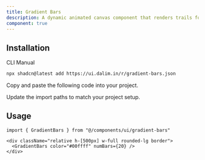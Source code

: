 ```yaml
---
title: Gradient Bars
description: A dynamic animated canvas component that renders trails following the cursor with configurable physics and color cycling.
component: true
---
```


<ComponentPreview
  name="gradient-bars-default"
  className="[&_.preview>[data-orientation=vertical]]:sm:max-w-[90%] **:[.preview]:min-h-[500px]"
  description="A customizable animated canvas background."
  align="start"
/>
 
## Installation

<CodeTabs>

<TabsList>
  <TabsTrigger value="cli">CLI</TabsTrigger>
  <TabsTrigger value="manual">Manual</TabsTrigger>
</TabsList>

<TabsContent value="cli">

```bash
npx shadcn@latest add https://ui.dalim.in/r/gradient-bars.json
```

</TabsContent> <TabsContent value="manual"> <Steps>

<Step>Copy and paste the following code into your project.</Step>

<ComponentSource name="gradient-bars" title="components/ui/gradient-bars.tsx" />

<Step>Update the import paths to match your project setup.</Step>

</Steps> </TabsContent> </CodeTabs>

## Usage

```tsx  
import { GradientBars } from "@/components/ui/gradient-bars"
```

```tsx showLineNumbers
<div className="relative h-[500px] w-full rounded-lg border">
  <GradientBars color="#00ffff" numBars={20} />
</div>
``` 